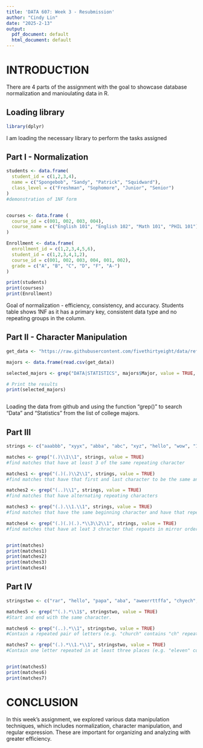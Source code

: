 ```yaml
---
title: 'DATA 607: Week 3 - Resubmission'
author: "Cindy Lin"
date: "2025-2-13"
output:
  pdf_document: default
  html_document: default
---
```



# INTRODUCTION
There are 4 parts of the assignment with the goal to showcase database normalization and manioulating data in R. 

## Loading library

```r
library(dplyr)

```
I am loading the necessary library to perform the tasks assigned 

## Part I - Normalization
```r


students <- data.frame(
  student_id = c(1,2,3,4),
  name = c("Spongebob", "Sandy", "Patrick", "Squidward"),
  class_level = c("Freshman", "Sophomore", "Junior", "Senior")
)
#demonstration of 1NF form


courses <- data.frame (
  course_id = c(001, 002, 003, 004),
  course_name = c("English 101", "English 102", "Math 101", "PHIL 101")
)

Enrollment <- data.frame(
  enrollment_id = c(1,2,3,4,5,6),
  student_id = c(1,2,3,4,1,2),
  course_id = c(001, 002, 003, 004, 001, 002),
  grade = c("A", "B", "C", "D", "F", "A-")
)

print(students)
print(courses)
print(Enrollment)
```
Goal of normalization - efficiency, consistency, and accuracy. Students table shows 1NF as it has a primary key, consistent data type and no repeating groups in the column. 
    

## Part II - Character Manipulation

```r

get_data <- "https://raw.githubusercontent.com/fivethirtyeight/data/refs/heads/master/college-majors/majors-list.csv"

majors <- data.frame(read.csv(get_data))

selected_majors <- grep("DATA|STATISTICS", majors$Major, value = TRUE, ignore.case = TRUE)

# Print the results
print(selected_majors)



```
Loading the data from github and using the function "grep()" to search "Data" and "Statistics" from the list of college majors. 


## Part III

```r

strings <- c("aaabbb", "xyyx", "abba", "abc", "xyz", "hello", "wow", "123", "abab", "abaca", "abcdcba", "wwwee", "ww", "ana", "awaw", "axabaea", "zywvvwyz")

matches <- grep("(.)\\1\\1", strings, value = TRUE)
#find matches that have at least 3 of the same repeating character

matches1 <- grep("(.)(.)\\2\\1", strings, value = TRUE)
#find matches that have that first and last character to be the same and have at least one the same repeating character in between

matches2 <- grep("(..)\\1", strings, value = TRUE)
#find matches that have alternating repeating characters

matches3 <- grep("(.).\\1.\\1", strings, value = TRUE)
#find matches that have the same beginning character and have that repeat every other character

matches4 <- grep("(.)(.)(.).*\\3\\2\\1", strings, value = TRUE)
#find matches that have at leat 3 chracter that repeats in mirror order. 


print(matches)
print(matches1)
print(matches2)
print(matches3)
print(matches4)

```


## Part IV

```r

stringstwo <- c("rar", "hello", "papa", "aba", "aweerrttffa", "chyech", "eleven")

matches5 <- grep("^(.).*\\1$", stringstwo, value = TRUE)
#Start and end with the same character.

matches6 <- grep("(..).*\\1", stringstwo, value = TRUE)
#Contain a repeated pair of letters (e.g. "church" contains "ch" repeated twice.)

matches7 <- grep("(.).*\\1.*\\1", stringstwo, value = TRUE)
#Contain one letter repeated in at least three places (e.g. "eleven" contains three "e"s.)


print(matches5)
print(matches6)
print(matches7)
```

# CONCLUSION 
In this week's assignment, we explored various data manipulation techniques, which includes normalization, character manipulation, and regular expression. These are important for organizing and analyzing with greater efficiency. 